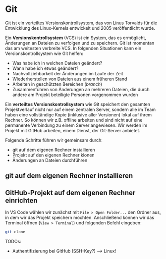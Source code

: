 
# Git

Git ist ein verteiltes Versionskontrollsystem, das von Linus 
Torvalds für die Entwicklung des Linux-Kernels entwickelt und 
2005 veröffentlicht wurde. 

Ein **Versionskontrollsystem** (VCS) ist ein System, das es 
ermöglicht, Änderungen an Dateien zu verfolgen und zu speichern. 
Git ist momentan das am weitesten verbreite VCS. In folgenden 
Situationen kann ein Versionskontrollsystem wie Git helfen:

- Was habe ich in welchen Dateien geändert?
- Wann habe ich etwas geändert?
- Nachvollziehbarkeit der Änderungen im Laufe der Zeit
- Wiederherstellen von Dateien aus einem früheren Stand
- Arbeiten in geschützten Bereichen (_branch_)
- Zusammenführen von Änderungen an mehreren Dateien, die durch andere am Projekt beteiligte Personen vorgenommen wurden

Ein **verteiltes Versionskontrollsystem** wie Git speichert den 
gesamten Projektverlauf nicht nur auf einem zentralen Server, 
sondern alle im Team haben eine vollständige Kopie (inklusive 
aller Versionen) lokal auf ihrem Rechner. So können wir z.B. 
offline arbeiten und sind nicht auf eine permanente Verbindung zu 
einem Server angewiesen. Wir werden im Projekt mit GitHub 
arbeiten, einem Dienst, der Git-Server anbietet.

Folgende Schritte führen wir gemeinsam durch:

- git auf dem eigenen Rechner installieren
- Projekt auf den eigenen Rechner klonen
- Änderungen an Dateien durchführen


## git auf dem eigenen Rechner installieren


## GitHub-Projekt auf dem eigenen Rechner einrichten

In VS Code wählen wir zunächst mit `File > Open Folder...` den
Ordner aus, in dem wir das Projekt speichern möchten. 
Anschließend können wir das Terminal öffnen (`View > Terminal`)
und folgenden Befehl eingeben:

```bash
git clone 
```

TODOs: 
- Authentifizierung bei GitHub (SSH-Key?) --> Linux!